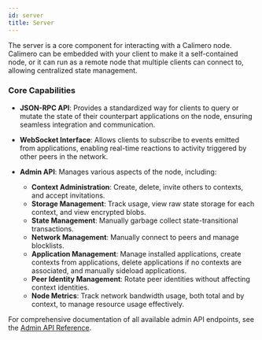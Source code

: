 ```yaml
---
id: server
title: Server
---
```


The server is a core component for interacting with a Calimero node. Calimero
can be embedded with your client to make it a self-contained node, or it can run
as a remote node that multiple clients can connect to, allowing centralized
state management.

### Core Capabilities

- **JSON-RPC API**: Provides a standardized way for clients to query or mutate
  the state of their counterpart applications on the node, ensuring seamless
  integration and communication.

- **WebSocket Interface**: Allows clients to subscribe to events emitted from
  applications, enabling real-time reactions to activity triggered by other
  peers in the network.

- **Admin API**: Manages various aspects of the node, including:
  - **Context Administration**: Create, delete, invite others to contexts, and
    accept invitations.
  - **Storage Management**: Track usage, view raw state storage for each
    context, and view encrypted blobs.
  - **State Management**: Manually garbage collect state-transitional
    transactions.
  - **Network Management**: Manually connect to peers and manage blocklists.
  - **Application Management**: Manage installed applications, create contexts
    from applications, delete applications if no contexts are associated, and
    manually sideload applications.
  - **Peer Identity Management**: Rotate peer identities without affecting
    context identities.
  - **Node Metrics**: Track network bandwidth usage, both total and by context,
    to manage resource usage effectively.

For comprehensive documentation of all available admin API endpoints, see the
[Admin API Reference](/developer-tools/admin-api).
